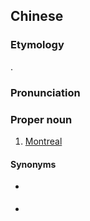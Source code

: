 {{also|满地可}}
==Chinese==
{{zh-forms|s=满地可|gloss=-}}

===Etymology===
{{bor|zh|en|Montreal}}.

===Pronunciation===
{{zh-pron
|m=Mǎndìkě
|c=mun5 dei6 ho2
|c-t=mon2 ei5 ho2
|cat=pn
}}

===Proper noun===
{{zh-proper noun}}

# {{lb|zh|chiefly|Cantonese}} [[Montreal]]

====Synonyms====
* {{qualifier|chiefly Mandarin}} {{zh-l|蒙特利爾}}
* {{qualifier|chiefly Taiwan}} {{zh-l|蒙特婁}}

{{zh-cat|Cities in Quebec}}